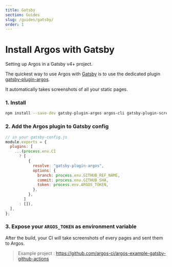 ```yaml
---
title: Gatsby
section: Guides
slug: /guides/gatsby/
order: 1
---
```


# Install Argos with Gatsby

Setting up Argos in a Gatsby v4+ project.

The quickest way to use Argos with [Gatsby](https://www.gatsbyjs.com/) is to use the dedicated plugin [gatsby-plugin-argos](https://www.npmjs.com/package/gatsby-plugin-argos).

It automatically takes screenshots of all your static pages.

### 1. Install

```bash
npm install --save-dev gatsby-plugin-argos argos-cli gatsby-plugin-screenshot puppeteer
```

### 2. Add the Argos plugin to Gatsby config

```js
// in your gatsby-config.js
module.exports = {
  plugins: [
    ...(process.env.CI
      ? [
          {
            resolve: "gatsby-plugin-argos",
            options: {
              branch: process.env.GITHUB_REF_NAME,
              commit: process.env.GITHUB_SHA,
              token: process.env.ARGOS_TOKEN,
            },
          },
        ]
      : []),
  ],
};
```

### 3. Expose your `ARGOS_TOKEN` as environment variable

After the build, your CI will take screenshots of every pages and sent them to Argos.

> Example project : https://github.com/argos-ci/argos-example-gatsby-github-actions
